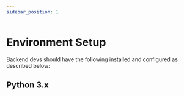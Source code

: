 ```yaml
---
sidebar_position: 1
---
```


# Environment Setup

Backend devs should have the following installed and configured as described below:

## Python 3.x
